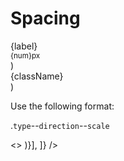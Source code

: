
<Meta title="Style Utilities/Spacing"  />

# Spacing

  <div style={{ display: "inline-flex", flexDirection: "column", alignItems: "center", minWidth: "20px", marginRight: 4, marginTop: -4 }}>
    <span style={{ fontWeight: "bold" }}>{label}</span>
    <div style={{ display: "inline-flex", flexDirection: "column", alignItems: "center" }}>
      <div style={{ height: "16px", background: FDS.COLOR_BLUE, marginRight: 4, marginLeft: 4, marginBottom: 2, width: `${num}px` }}/>
      <small style={{ fontSize: 9, lineHeight: "14px", fontStyle: "italic" }} className="color--slate">{num}px</small>
    </div>
  </div>
)

  <div className={`${className.startsWith('padding') && className} bgColor--blue display--inlineBlock border--all margin--right--2 margin--bottom--2`}>
    <div className={`${className.startsWith('margin') && className} padding--all--2 color--charcoal fontWeight--bold bgColor--white`}>
      {className} 
    </div>
  </div>
)

Use the following format: 

.`type`--`direction`--`scale`

<Story name="Margin">
  <>
  <TableLayout
    rows={[
      ['**Type**', '`margin` | `padding`'],
      ['**Direction**', '`left`  |  `right` | `top` | `bottom` | `x` | `y` | `all`'],
      ['**Scale (default: 3)**', { children: (
        <>
          <Scale label={1} num={4} />
          <Scale label={2} num={8} />
          <Scale label={3} num={16} />
          <Scale label={4} num={24} />
          <Scale label={5} num={32} />
        </>
      )}],
    ]} 
  />
  <SpacingExample className="margin--top" />
  <SpacingExample className="margin--bottom--2" />
  <SpacingExample className="margin--x--5" />
  <SpacingExample className="margin--y--1" />
  <SpacingExample className="margin--left--3" />
  <SpacingExample className="padding--y--1" />
  <SpacingExample className="padding--x" />
  <SpacingExample className="padding--all--1" />
  <SpacingExample className="padding--left--5" />
  </>
</Story>